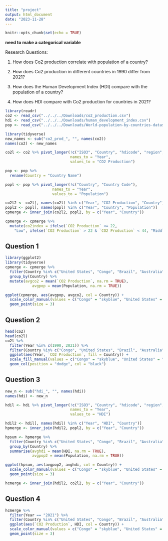 ```yaml
---
title: "project"
output: html_document
date: "2023-11-28"
---
```


```r
knitr::opts_chunk$set(echo = TRUE)
```
**need to make a categorical variable**

Research Questions:

1. How does Co2 production correlate with population of a country?


2. How does Co2 production in different countries in 1990 differ from 2021?


3. How does the Human Development Index (HDI) compare with the population of a country?


4. How does HDI compare with Co2 production for countries in 2021?


```r
library(readr)
co2 <- read_csv("../../../Downloads/co2_production.csv")
hdi <- read_csv("../../../Downloads/human_development_index.csv")
pop <- read_csv("../../../Downloads/World-population-by-countries-dataset.csv")
```
```r
library(tidyverse)
new_names <- sub("co2_prod_", "", names(co2))
names(co2) <- new_names

co2l <- co2 %>% pivot_longer(!c("ISO3", "Country", "hdicode", "region", "hdi_rank_2021"),
                             names_to = "Year",
                             values_to = "CO2 Production")

pop <- pop %>% 
  rename(Country = "Country Name")

popl <- pop %>% pivot_longer(!c("Country", "Country Code"),
                     names_to = "Year",
                     values_to = "Population")

```


```r
co2l2 <- co2l[, names(co2l) %in% c("Year", "CO2 Production", "Country")]
popl2 <- popl[, names(popl) %in% c("Year", "Country", "Population")]
cpmerge <- inner_join(co2l2, popl2, by = c("Year", "Country"))

cpmerge <- cpmerge %>% 
  mutate(co2index = ifelse(`CO2 Production` <= 22, 
    "Low", ifelse(`CO2 Production` > 22 & `CO2 Production` < 44, "Middle", "High")))


```

## Question 1

```r
library(ggplot2)
library(tidyverse)
cpmerge <- cpmerge %>% 
  filter(Country %in% c("United States", "Congo", "Brazil", "Australia", "Norway", "China"), na.rm = TRUE) %>%
  group_by(Country) %>% 
  mutate(avgco2 = mean(`CO2 Production`, na.rm = TRUE),
            avgpop = mean(Population, na.rm = TRUE))

ggplot(cpmerge, aes(avgpop, avgco2, col = Country)) +
  scale_color_manual(values = c("Congo" = "skyblue", "United States" = "pink", "Brazil" = "darkgreen", "Australia" = "maroon", "Norway" = "orange", "China" = "yellow")) +
  geom_point(size = 3)
```

## Question 2

```r
head(co2)
head(co2l)
co2l %>% 
  filter(Year %in% c(1990, 2021)) %>% 
  filter(Country %in% c("Congo", "United States", "Brazil", "Australia", "Norway", "China")) %>% 
  ggplot(aes(Year, `CO2 Production`, fill = Country)) +
  scale_fill_manual(values = c("Congo" = "skyblue", "United States" = "pink", "Brazil" = "darkgreen", "Australia" = "maroon", "Norway" = "orange", "China" = "yellow")) +
  geom_col(position = "dodge", col = "black")
```

## Question 3

```r
new_n <- sub("hdi_", "", names(hdi))
names(hdi) <- new_n

hdil <- hdi %>% pivot_longer(!c("ISO3", "Country", "hdicode", "region", "rank_2021"),
                             names_to = "Year",
                             values_to = "HDI")
```


```r
hdil2 <- hdil[, names(hdil) %in% c("Year", "HDI", "Country")]
hpmerge <- inner_join(hdil2, popl2, by = c("Year", "Country"))
```


```r
hpsum <- hpmerge %>%
  filter(Country %in% c("United States", "Congo", "Brazil", "Australia", "Norway", "China"), na.rm = TRUE) %>%
  group_by(Country) %>%
  summarise(avghdi = mean(HDI, na.rm = TRUE),
            avgpop2 = mean(Population, na.rm = TRUE))

ggplot(hpsum, aes(avgpop2, avghdi, col = Country)) +
  scale_color_manual(values = c("Congo" = "skyblue", "United States" = "pink", "Brazil" = "darkgreen", "Australia" = "maroon", "Norway" = "orange", "China" = "yellow")) +
  geom_point(size = 3)
```

```r
hcmerge <- inner_join(hdil2, co2l2, by = c("Year", "Country"))
```

## Question 4

```r
hcmerge %>% 
  filter(Year == "2021") %>% 
  filter(Country %in% c("United States", "Congo", "Brazil", "Australia", "Norway", "China")) %>% 
  ggplot(aes(`CO2 Production`, HDI, col = Country)) +
  scale_color_manual(values = c("Congo" = "skyblue", "United States" = "pink", "Brazil" = "darkgreen", "Australia" = "maroon", "Norway" = "orange", "China" = "yellow")) +
  geom_point(size = 3)
```

